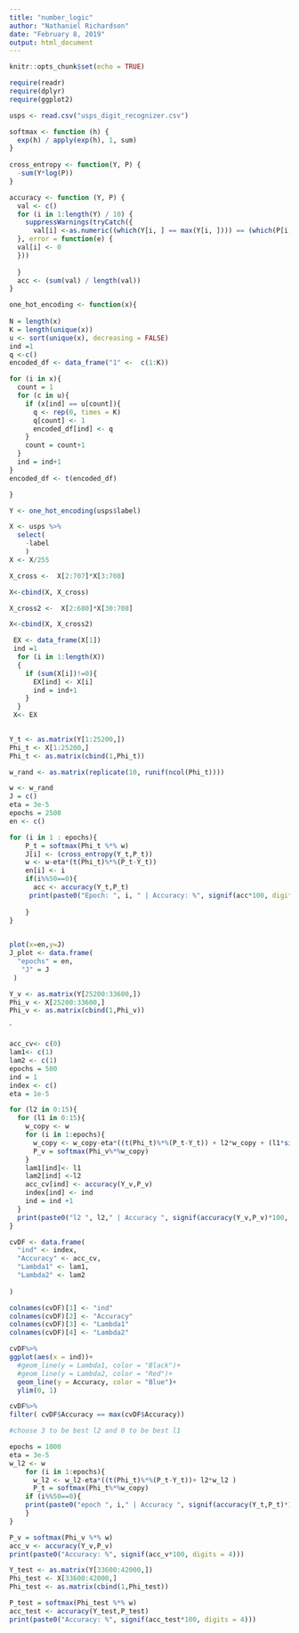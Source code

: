 ```yaml
---
title: "number_logic"
author: "Nathaniel Richardson"
date: "February 8, 2019"
output: html_document
---
```


```r
knitr::opts_chunk$set(echo = TRUE)
```

```r
require(readr)
require(dplyr)
require(ggplot2)
```

```r
usps <- read.csv("usps_digit_recognizer.csv")
```

```r

softmax <- function (h) {
  exp(h) / apply(exp(h), 1, sum)
}
   
cross_entropy <- function(Y, P) {
  -sum(Y*log(P))
}

accuracy <- function (Y, P) {
  val <- c()
  for (i in 1:length(Y) / 10) {
    suppressWarnings(tryCatch({
      val[i] <-as.numeric((which(Y[i, ] == max(Y[i, ]))) == (which(P[i, ] == max(P[i, ]))))
  }, error = function(e) {
  val[i] <- 0
  }))
  
  }
  acc <- (sum(val) / length(val))
}
```

```r
one_hot_encoding <- function(x){
  
N = length(x)
K = length(unique(x))
u <- sort(unique(x), decreasing = FALSE)
ind =1
q <-c()
encoded_df <- data_frame("1" <-  c(1:K))

for (i in x){
  count = 1
  for (c in u){
    if (x[ind] == u[count]){
      q <- rep(0, times = K)
      q[count] <- 1
      encoded_df[ind] <- q
    }
    count = count+1
  }
  ind = ind+1
} 
encoded_df <- t(encoded_df)

}
```


```r
Y <- one_hot_encoding(usps$label)
```

```r
X <- usps %>%
  select(
    -label
    )
X <- X/255
```


```r
X_cross <-  X[2:707]*X[3:708]
```

```r
X<-cbind(X, X_cross)
```

```r
X_cross2 <-  X[2:680]*X[30:708]
```

```r
X<-cbind(X, X_cross2)
```

```r
 EX <- data_frame(X[1])
 ind =1
  for (i in 1:length(X))
  {
    if (sum(X[i])!=0){
      EX[ind] <- X[i]
      ind = ind+1
    }
  }
 X<- EX
 
```

```r
Y_t <- as.matrix(Y[1:25200,])
Phi_t <- X[1:25200,]
Phi_t <- as.matrix(cbind(1,Phi_t))
```


```r
w_rand <- as.matrix(replicate(10, runif(ncol(Phi_t))))
```


```r
w <- w_rand
J = c()
eta = 3e-5
epochs = 2500
en <- c()

for (i in 1 : epochs){
    P_t = softmax(Phi_t %*% w)
    J[i] <- (cross_entropy(Y_t,P_t)) 
    w <- w-eta*(t(Phi_t)%*%(P_t-Y_t)) 
    en[i] <- i
    if(i%%50==0){
      acc <- accuracy(Y_t,P_t)
     print(paste0("Epoch: ", i, " | Accuracy: %", signif(acc*100, digits = 4)))
     
    }
}
    
```

```r
plot(x=en,y=J)
J_plot <- data.frame(
  "epochs" = en,
   "J" = J
 )
```

```r
Y_v <- as.matrix(Y[25200:33600,])
Phi_v <- X[25200:33600,]
Phi_v <- as.matrix(cbind(1,Phi_v))
```
`

```r
acc_cv<- c(0)
lam1<- c(1)
lam2 <- c(1)
epochs = 500
ind = 1
index <- c()
eta = 1e-5

for (l2 in 0:15){
  for (l1 in 0:15){
    w_copy <- w 
    for (i in 1:epochs){
      w_copy <- w_copy-eta*((t(Phi_t)%*%(P_t-Y_t)) + l2*w_copy + (l1*sign(w_copy)))
      P_v = softmax(Phi_v%*%w_copy)
    }
    lam1[ind]<- l1
    lam2[ind] <-l2
    acc_cv[ind] <- accuracy(Y_v,P_v)
    index[ind] <- ind
    ind = ind +1
  }
  print(paste0("l2 ", l2," | Accuracy ", signif(accuracy(Y_v,P_v)*100, digits = 4)))
}
```

```r
cvDF <- data.frame(
  "ind" <- index,
  "Accuracy" <- acc_cv,
  "Lambda1" <- lam1,
  "Lambda2" <- lam2
  
)

colnames(cvDF)[1] <- "ind"
colnames(cvDF)[2] <- "Accuracy"
colnames(cvDF)[3] <- "Lambda1"
colnames(cvDF)[4] <- "Lambda2"


```

```r
cvDF%>%
ggplot(aes(x = ind))+
  #geom_line(y = Lambda1, color = "Black")+
  #geom_line(y = Lambda2, color = "Red")+
  geom_line(y = Accuracy, color = "Blue")+
  ylim(0, 1)
```

```r
cvDF%>%
filter( cvDF$Accuracy == max(cvDF$Accuracy))
```

```r
#choose 3 to be best l2 and 0 to be best l1

epochs = 1000
eta = 3e-5
w_l2 <- w 
    for (i in 1:epochs){
      w_l2 <- w_l2-eta*((t(Phi_t)%*%(P_t-Y_t))+ l2*w_l2 )
      P_t = softmax(Phi_t%*%w_copy)
    if (i%%50==0){
    print(paste0("epoch ", i," | Accuracy ", signif(accuracy(Y_t,P_t)*100, digits = 4)))
    }
}

```


```r
P_v = softmax(Phi_v %*% w)
acc_v <- accuracy(Y_v,P_v)
print(paste0("Accuracy: %", signif(acc_v*100, digits = 4)))
```


```r
Y_test <- as.matrix(Y[33600:42000,])
Phi_test <- X[33600:42000,]
Phi_test <- as.matrix(cbind(1,Phi_test))
```

```r
P_test = softmax(Phi_test %*% w)
acc_test <- accuracy(Y_test,P_test)
print(paste0("Accuracy: %", signif(acc_test*100, digits = 4)))
```
